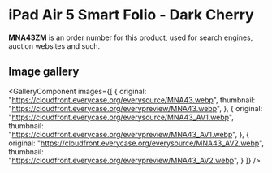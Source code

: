 
# iPad Air 5 Smart Folio - Dark Cherry

<Callout type='info' emoji='👉🏻'>**MNA43ZM** is an order number for this product, used for search engines, auction websites and such.</Callout>

## Image gallery

<GalleryComponent
    images={[
      {
        original: "https://cloudfront.everycase.org/everysource/MNA43.webp",
        thumbnail: "https://cloudfront.everycase.org/everypreview/MNA43.webp",
      },
      {
        original: "https://cloudfront.everycase.org/everysource/MNA43_AV1.webp",
        thumbnail: "https://cloudfront.everycase.org/everypreview/MNA43_AV1.webp",
      },
      {
        original: "https://cloudfront.everycase.org/everysource/MNA43_AV2.webp",
        thumbnail: "https://cloudfront.everycase.org/everypreview/MNA43_AV2.webp",
      }
    ]}
  />
